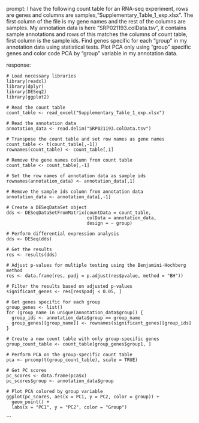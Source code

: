 prompt:
I have the following count table for an RNA-seq experiment, rows are genes and columns are samples,"Supplementary_Table_1_exp.xlsx". The first column of the file is my gene names and the rest of the columns are samples. My annotation data is here "SRP021193.colData.tsv", it contains sample annotations and rows of this matches the columns of count table, first column is the sample ids. Find genes specific for each "group" in my annotation data  using statistical tests. Plot PCA only using "group" specific genes and color code PCA by "group" variable in my annotation data.

response:
```
# Load necessary libraries
library(readxl)
library(dplyr)
library(DESeq2)
library(ggplot2)

# Read the count table
count_table <- read_excel("Supplementary_Table_1_exp.xlsx")

# Read the annotation data
annotation_data <- read.delim("SRP021193.colData.tsv")

# Transpose the count table and set row names as gene names
count_table <- t(count_table[,-1])
rownames(count_table) <- count_table[,1]

# Remove the gene names column from count table
count_table <- count_table[,-1]

# Set the row names of annotation data as sample ids
rownames(annotation_data) <- annotation_data[,1]

# Remove the sample ids column from annotation data
annotation_data <- annotation_data[,-1]

# Create a DESeqDataSet object
dds <- DESeqDataSetFromMatrix(countData = count_table,
                              colData = annotation_data,
                              design = ~ group)

# Perform differential expression analysis
dds <- DESeq(dds)

# Get the results
res <- results(dds)

# Adjust p-values for multiple testing using the Benjamini-Hochberg method
res <- data.frame(res, padj = p.adjust(res$pvalue, method = "BH"))

# Filter the results based on adjusted p-values
significant_genes <- res[res$padj < 0.05, ]

# Get genes specific for each group
group_genes <- list()
for (group_name in unique(annotation_data$group)) {
  group_ids <- annotation_data$group == group_name
  group_genes[[group_name]] <- rownames(significant_genes)[group_ids]
}

# Create a new count table with only group-specific genes
group_count_table <- count_table[group_genes$group1, ]

# Perform PCA on the group-specific count table
pca <- prcomp(t(group_count_table), scale = TRUE)

# Get PC scores
pc_scores <- data.frame(pca$x)
pc_scores$group <- annotation_data$group

# Plot PCA colored by group variable
ggplot(pc_scores, aes(x = PC1, y = PC2, color = group)) +
  geom_point() +
  labs(x = "PC1", y = "PC2", color = "Group")
```
```
